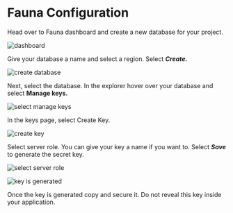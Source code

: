 # Fauna Configuration

Head over to Fauna dashboard and create a new database for your project.

![dashboard](https://workshop-shadid.s3.amazonaws.com/sample-app/fauna+configuration+1.png)

Give your database a name and select a region. Select *******Create.*******

![create database](https://workshop-shadid.s3.amazonaws.com/sample-app/fauna+configuration+2.png)

Next, select the database. In the explorer hover over your database and select ********Manage keys.********

![select manage keys](https://workshop-shadid.s3.amazonaws.com/sample-app/fauna+configuration+3.png)

In the keys page, select Create Key.

![create key](https://workshop-shadid.s3.amazonaws.com/sample-app/fauna+configuration+4.png)

Select server role. You can give your key a name if you want to. Select *****Save***** to generate the secret key.

![select server role](https://workshop-shadid.s3.amazonaws.com/sample-app/fauna+configuration+5.png)

![key is generated](https://workshop-shadid.s3.amazonaws.com/sample-app/fauna+configuration+6.png)

Once the key is generated copy and secure it. Do not reveal this key inside your application.